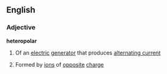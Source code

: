 ==English==
===Adjective===
'''heteropolar'''
#Of an [[electric]] [[generator]] that produces [[alternating current]]
#{{chemistry}} Formed by [[ion]]s of [[opposite]] [[charge]]